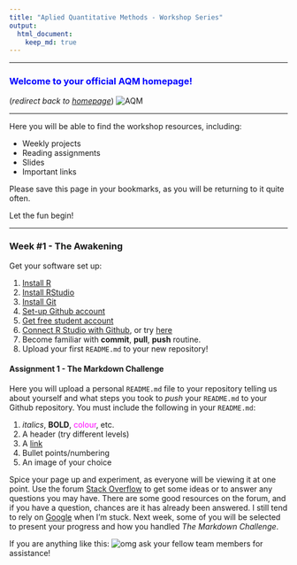 ```yaml
---
title: "Aplied Quantitative Methods - Workshop Series"
output: 
  html_document:
    keep_md: true
---
```

***

### <span style="color:blue">Welcome to your official AQM homepage!<span>
(_redirect back to [homepage](http://dustin21.github.io/)_)
![AQM](AQM_logo.jpg)

***

Here you will be able to find the workshop resources, including:

* Weekly projects
* Reading assignments
* Slides
* Important links

Please save this page in your bookmarks, as you will be returning to it quite often.

Let the fun begin!

***


### Week #1 - The Awakening

Get your software set up:

1. [Install R](http://cran.stat.sfu.ca/)
2. [Install RStudio](http://www.rstudio.com/products/rstudio/download/)
3. [Install Git](http://git-scm.com/)
4. [Set-up Github account](https://github.com/)
5. [Get free student account](https://education.github.com/)
6. [Connect R Studio with Github](http://www.r-bloggers.com/rstudio-pushing-to-github-with-ssh-authentication/), or try [here](http://www.molecularecologist.com/2013/11/using-github-with-r-and-rstudio/)
7. Become familiar with **commit**, **pull**, **push** routine.
8. Upload your first `README.md` to your new repository!

#### Assignment 1 - The Markdown Challenge

Here you will upload a personal `README.md` file to your repository telling us about yourself and what steps you took to *push* your `README.md` to your Github repository. You must include the following in your `README.md`:

1. _italics_, **BOLD**, <span style="color:magenta">colour</span>, etc.
2. A header (try different levels)
3. A [link](http://spatial.ly/2014/11/r-visualisations-design/)
4. Bullet points/numbering
5. An image of your choice

Spice your page up and experiment, as everyone will be viewing it at one point. Use the forum [Stack Overflow](http://stackoverflow.com/) to get some ideas or to answer any questions you may have. There are some good resources on the forum, and if you have a question, chances are it has already been answered. I still tend to rely on [Google](google.ca) when I'm stuck. Next week, some of you will be selected to present your progress and how you handled *The Markdown Challenge*.

If you are anything like this:
![omg](http://cdn.ebaumsworld.com/thumbs/2013/04/21/033626/83239236/smallreactio.jpg)
ask your fellow team members for assistance!